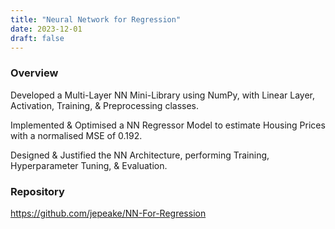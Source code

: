 ```yaml
---
title: "Neural Network for Regression"
date: 2023-12-01
draft: false
---
```


### Overview

Developed a Multi-Layer NN Mini-Library using NumPy, with Linear Layer, Activation, Training, & Preprocessing classes.

Implemented & Optimised a NN Regressor Model to estimate Housing Prices with a normalised MSE of 0.192.

Designed & Justified the NN Architecture, performing Training, Hyperparameter Tuning, & Evaluation.

### Repository

https://github.com/jepeake/NN-For-Regression